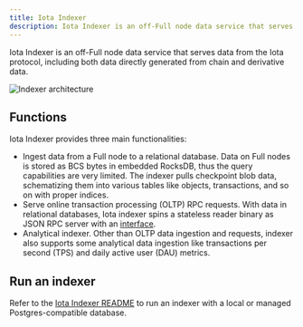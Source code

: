 ```yaml
---
title: Iota Indexer
description: Iota Indexer is an off-Full node data service that serves data from the Iota protocol, including both data directly generated from chain and derivative data.
---
```


Iota Indexer is an off-Full node data service that serves data from the Iota protocol, including both data directly generated from chain and derivative data.

![Indexer architecture](./images/indexer-arch.png)

## Functions 

Iota Indexer provides three main functionalities:
- Ingest data from a Full node to a relational database. Data on Full nodes is stored as BCS bytes in embedded RocksDB, thus the query capabilities are very limited. The indexer pulls checkpoint blob data, schematizing them into various tables like objects, transactions, and so on with proper indices.
- Serve online transaction processing (OLTP) RPC requests. With data in relational databases, Iota indexer spins a stateless reader binary as JSON RPC server with an [interface](/references/iota-api).
- Analytical indexer. Other than OLTP data ingestion and requests, indexer also supports some analytical data ingestion like transactions per second (TPS) and daily active user (DAU) metrics.

## Run an indexer

Refer to the [Iota Indexer README](https://github.com/iotaledger/iota/tree/develop/crates/iota-indexer) to run an indexer with a local or managed Postgres-compatible database.
